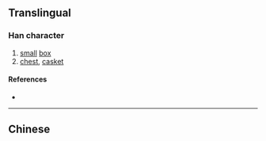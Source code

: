 {{also|匭}}
{{character info}}
==Translingual==

===Han character===
{{Han char|rn=22|rad=匚|as=06|sn=8|four=|canj=SKQN|ids=⿷匚⿰车九}}

# [[small]] [[box]]
# [[chest]], [[casket]]

====References====
* {{Han ref|kx=0153.341|hdz=10085.100|uh=5326|ud=21286}}

----

==Chinese==
{{zh-see|匭}}